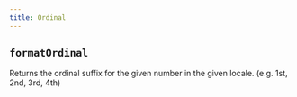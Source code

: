 ```yaml
---
title: Ordinal
---
```


## `formatOrdinal`

Returns the ordinal suffix for the given number in the given locale. (e.g. 1st, 2nd, 3rd, 4th)

<CodeExample file="reference/ordinal/formatOrdinal.ts" title="formatOrdinal" />
